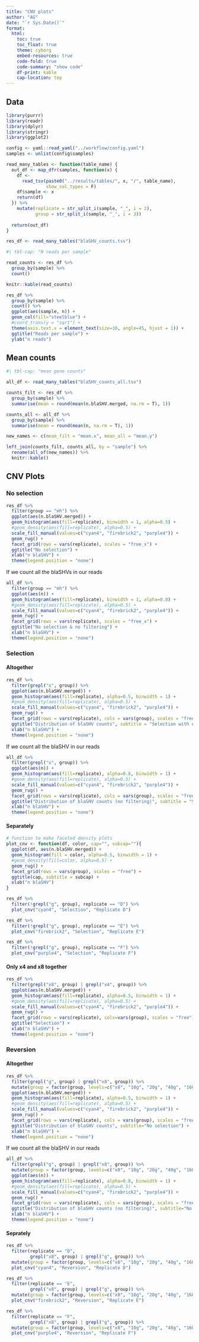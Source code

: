 ```yaml
---
title: "CNV plots"
author: "AG"
date: "`r Sys.Date()`"
format:
  html:
    toc: true
    toc_float: true
    theme: cyborg
    embed-resources: true
    code-fold: true
    code-summary: "show code"
    df-print: kable
    cap-location: top
---
```


## Data

```r
library(purrr)
library(readr)
library(dplyr)
library(stringr)
library(ggplot2)

config <- yaml::read_yaml("../workflow/config.yaml")
samples <- unlist(config$samples)

read_many_tables <- function(table_name) {
  out_df <- map_dfr(samples, function(x) {
    df <-
      read_tsv(paste0("../results/tables/", x, "/", table_name),
               show_col_types = F)
    df$sample <- x
    return(df)
  }) %>%
    mutate(replicate = str_split_i(sample, "_", i = 2),
           group = str_split_i(sample, "_", i = 3))
  
  return(out_df)
}

res_df <- read_many_tables("blaSHV_counts.tsv")
```


```r
#| tbl-cap: "N reads per sample"

read_counts <- res_df %>% 
  group_by(sample) %>% 
  count()

knitr::kable(read_counts)
```


```r
res_df %>% 
  group_by(sample) %>% 
  count() %>% 
  ggplot(aes(sample, n)) +
  geom_col(fill="steelblue") +
  #coord_trans(y = "sqrt") +
  theme(axis.text.x = element_text(size=10, angle=45, hjust = 1)) +
  ggtitle("Reads per sample") +
  ylab("n reads")
```

## Mean counts

```r
#| tbl-cap: "mean gene counts"

all_df <- read_many_tables("blaSHV_counts_all.tsv")

counts_filt <- res_df %>% 
  group_by(sample) %>% 
  summarise(mean = round(mean(n.blaSHV.merged, na.rm = T), 1)) 

counts_all <- all_df %>% 
  group_by(sample) %>% 
  summarise(mean = round(mean(n, na.rm = T), 1)) 

new_names <- c(mean_filt = "mean.x", mean_all = "mean.y")

left_join(counts_filt, counts_all, by = "sample") %>% 
  rename(all_of(new_names)) %>% 
  knitr::kable()
```

## CNV Plots

### No selection

```r
res_df %>%
  filter(group == "mh") %>%
  ggplot(aes(n.blaSHV.merged)) +
  geom_histogram(aes(fill=replicate), binwidth = 1, alpha=0.5) +
  #geom_density(aes(fill=replicate), alpha=0.5) +
  scale_fill_manual(values=c("cyan4", "firebrick2", "purple4")) +
  geom_rug() +
  facet_grid(rows = vars(replicate), scales = "free_x") +
  ggtitle("No selection") +
  xlab("n blaSHV") +
  theme(legend.position = "none")
```

If we count all the blaSHVs in our reads

```r
all_df %>%
  filter(group == "mh") %>%
  ggplot(aes(n)) +
  geom_histogram(aes(fill=replicate), binwidth = 1, alpha=0.8) +
  #geom_density(aes(fill=replicate), alpha=0.5) +
  scale_fill_manual(values=c("cyan4", "firebrick2", "purple4")) +
  geom_rug() +
  facet_grid(rows = vars(replicate), scales = "free_x") +
  ggtitle("No selection & no filtering") +
  xlab("n blaSHV") +
  theme(legend.position = "none")
```

### Selection

#### Altogether

```r
res_df %>%
  filter(grepl("x", group)) %>%
  ggplot(aes(n.blaSHV.merged)) +
  geom_histogram(aes(fill=replicate), alpha=0.5, binwidth = 1) +
  #geom_density(aes(fill=replicate), alpha=0.5) +
  scale_fill_manual(values=c("cyan4", "firebrick2", "purple4")) +
  geom_rug() +
  facet_grid(rows = vars(replicate), cols = vars(group), scales = "free") +
  ggtitle("Distribution of blaSHV counts", subtitle = "Selection with AB") +
  xlab("n blaSHV") +
  theme(legend.position = "none")
```

If we count all the blaSHV in our reads

```r
all_df %>%
  filter(grepl("x", group)) %>%
  ggplot(aes(n)) +
  geom_histogram(aes(fill=replicate), alpha=0.8, binwidth = 1) +
  #geom_density(aes(fill=replicate), alpha=0.5) +
  scale_fill_manual(values=c("cyan4", "firebrick2", "purple4")) +
  geom_rug() +
  facet_grid(rows = vars(replicate), cols = vars(group), scales = "free") +
  ggtitle("Distribution of blaSHV counts (no filtering)", subtitle = "Selection with AB") +
  xlab("n blaSHV") +
  theme(legend.position = "none")
```

#### Separately

```r
# function to make faceted density plots
plot_cnv <- function(df, color, cap="", subcap=""){
  ggplot(df, aes(n.blaSHV.merged)) +
  geom_histogram(fill = color, alpha=0.5, binwidth = 1) +
  #geom_density(fill=color, alpha=0.5) +
  geom_rug() +
  facet_grid(rows = vars(group), scales = "free") +
  ggtitle(cap, subtitle = subcap) +
  xlab("n blaSHV")
}

res_df %>%
  filter(!grepl("g", group), replicate == "D") %>% 
  plot_cnv("cyan4", "Selection", "Replicate D")
```

```r
res_df %>%
  filter(!grepl("g", group), replicate == "E") %>% 
  plot_cnv("firebrick2", "Selection", "Replicate E")
```

```r
res_df %>%
  filter(!grepl("g", group), replicate == "F") %>% 
  plot_cnv("purple4", "Selection", "Replicate F")
```

#### Only x4 and x8 together

```r
res_df %>%
  filter(grepl("x8", group) | grepl("x4", group)) %>%
  ggplot(aes(n.blaSHV.merged)) +
  geom_histogram(aes(fill=replicate), alpha=0.5, binwidth = 1) +
  #geom_density(aes(fill=replicate), alpha=0.5) +
  scale_fill_manual(values=c("cyan4", "firebrick2", "purple4")) +
  geom_rug() +
  facet_grid(rows = vars(replicate), cols=vars(group), scales = "free") +
  ggtitle("Selection") +
  xlab("n blaSHV") +
  theme(legend.position = "none")

```

### Reversion

#### Altogether

```r
res_df %>%
  filter(grepl("g", group) | grepl("x8", group)) %>%
  mutate(group = factor(group, levels=c("x8", "10g", "20g", "40g", "160g"))) %>% 
  ggplot(aes(n.blaSHV.merged)) +
  geom_histogram(aes(fill=replicate), alpha=0.5, binwidth = 1) +
  #geom_density(aes(fill=replicate), alpha=0.5) +
  scale_fill_manual(values=c("cyan4", "firebrick2", "purple4")) +
  geom_rug() +
  facet_grid(rows = vars(replicate), cols = vars(group), scales = "free") +
  ggtitle("Distribution of blaSHV counts", subtitle="No selection") +
  xlab("n blaSHV") +
  theme(legend.position = "none")
```

If we count all the blaSHV in our reads

```r
all_df %>%
  filter(grepl("g", group) | grepl("x8", group)) %>%
  mutate(group = factor(group, levels=c("x8", "10g", "20g", "40g", "160g"))) %>% 
  ggplot(aes(n)) +
  geom_histogram(aes(fill=replicate), alpha=0.8, binwidth = 1) +
  #geom_density(aes(fill=replicate), alpha=0.5) +
  scale_fill_manual(values=c("cyan4", "firebrick2", "purple4")) +
  geom_rug() +
  facet_grid(rows = vars(replicate), cols = vars(group), scales = "free") +
  ggtitle("Distribution of blaSHV counts (no filtering)", subtitle="No selection") +
  xlab("n blaSHV") +
  theme(legend.position = "none")
```


#### Seprately

```r
res_df %>%
  filter(replicate == "D", 
         grepl("x8", group) | grepl("g", group)) %>%
  mutate(group = factor(group, levels=c("x8", "10g", "20g", "40g", "160g"))) %>% 
  plot_cnv("cyan4", "Reversion", "Replicate D")
```

```r
res_df %>%
  filter(replicate == "E", 
         grepl("x8", group) | grepl("g", group)) %>%
  mutate(group = factor(group, levels=c("x8", "10g", "20g", "40g", "160g"))) %>% 
  plot_cnv("firebrick2", "Reversion", "Replicate E")
```

```r
res_df %>%
  filter(replicate == "F", 
         grepl("x8", group) | grepl("g", group)) %>%
  mutate(group = factor(group, levels=c("x8", "10g", "20g", "40g", "160g"))) %>% 
  plot_cnv("purple4", "Reversion", "Replicate F")
```